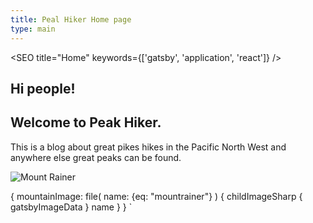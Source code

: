 ```yaml
---
title: Peal Hiker Home page
type: main
---
```



<SEO title="Home" keywords={['gatsby', 'application', 'react']} />

## Hi people!
## Welcome to Peak Hiker.

This is a blog about great pikes hikes in the Pacific North West and anywhere else great peaks can be found.

<Image img={props.data} alt="Mount Rainer" description="View of a mountain top" />

  {
    mountainImage: file(
      name: {eq: "mountrainer"}
      ) {
      childImageSharp {
        gatsbyImageData
      }
      name
    }
  }
`
